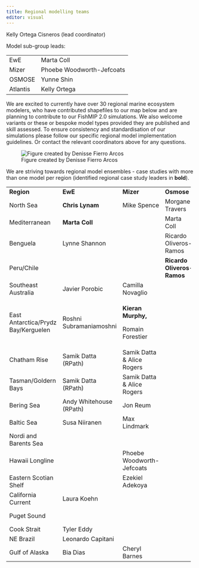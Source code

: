 ```yaml
---
title: Regional modelling teams
editor: visual
---
```


Kelly Ortega Cisneros (lead coordinator)

Model sub-group leads:

|          |                           |
|----------|---------------------------|
| EwE      | Marta Coll                |
| Mizer    | Phoebe Woodworth-Jefcoats |
| OSMOSE   | Yunne Shin                |
| Atlantis | Kelly Ortega              |

We are excited to currently have over 30 regional marine ecosystem modelers, who have contributed shapefiles to our map below and are planning to contribute to our FishMIP 2.0 simulations. We also welcome variants or these or bespoke model types provided they are published and skill assessed. To ensure consistency and standardisation of our simulations please follow our specific regional model implementation guidelines. Or contact the relevant coordinators above for any questions.

![Figure created by Denisse Fierro Arcos](FishMIP_regional_models.png)

We are striving towards regional model ensembles - case studies with more than one model per region (identified regional case study leaders in **bold**).

+-------------------------------------+-------------------------+----------------------------+----------------------------+----------------------------------------+
| **Region**                          | **EwE**                 | **Mizer**                  | **Osmose**                 | **Atlantis**                           |
+-------------------------------------+-------------------------+----------------------------+----------------------------+----------------------------------------+
| North Sea                           | **Chris Lynam**         | Mike Spence                | Morgane Travers            |                                        |
+-------------------------------------+-------------------------+----------------------------+----------------------------+----------------------------------------+
| Mediterranean                       | **Marta Coll**          |                            | Marta Coll                 |                                        |
+-------------------------------------+-------------------------+----------------------------+----------------------------+----------------------------------------+
| Benguela                            | Lynne Shannon           |                            | Ricardo Oliveros-Ramos     | **Kelly Ortega**                       |
+-------------------------------------+-------------------------+----------------------------+----------------------------+----------------------------------------+
| Peru/Chile                          |                         |                            | **Ricardo Oliveros-Ramos** |                                        |
+-------------------------------------+-------------------------+----------------------------+----------------------------+----------------------------------------+
| Southeast Australia                 | Javier Porobic          | Camilla Novaglio           |                            | Beth Fulton                            |
+-------------------------------------+-------------------------+----------------------------+----------------------------+----------------------------------------+
| East Antarctica/Prydz Bay/Kerguelen | Roshni Subramaniamoshni | **Kieran Murphy,**         |                            | Ilaria Stollberg , Javier Porobic      |
|                                     |                         |                            |                            |                                        |
|                                     |                         | Romain Forestier           |                            |                                        |
+-------------------------------------+-------------------------+----------------------------+----------------------------+----------------------------------------+
| Chatham Rise                        | Samik Datta (RPath)     | Samik Datta & Alice Rogers |                            | VidetteMcGregor                        |
+-------------------------------------+-------------------------+----------------------------+----------------------------+----------------------------------------+
| Tasman/Goldern Bays                 | Samik Datta (RPath)     | Samik Datta & Alice Rogers |                            | VidetteMcGregor                        |
+-------------------------------------+-------------------------+----------------------------+----------------------------+----------------------------------------+
| Bering Sea                          | Andy Whitehouse (RPath) | Jon Reum                   |                            |                                        |
+-------------------------------------+-------------------------+----------------------------+----------------------------+----------------------------------------+
| Baltic Sea                          | Susa Niiranen           | Max Lindmark               |                            |                                        |
+-------------------------------------+-------------------------+----------------------------+----------------------------+----------------------------------------+
| Nordi and Barents Sea               |                         |                            |                            | Bérengère Husson                       |
+-------------------------------------+-------------------------+----------------------------+----------------------------+----------------------------------------+
| Hawaii Longline                     |                         | Phoebe Woodworth-Jefcoats  |                            | James Ruzicka & Caren Barcelo(ECOTRAN) |
+-------------------------------------+-------------------------+----------------------------+----------------------------+----------------------------------------+
| Eastern Scotian Shelf               |                         | Ezekiel Adekoya            |                            |                                        |
+-------------------------------------+-------------------------+----------------------------+----------------------------+----------------------------------------+
| California Current                  | Laura Koehn             |                            |                            | Isaac Kaplan                           |
+-------------------------------------+-------------------------+----------------------------+----------------------------+----------------------------------------+
| Puget Sound                         |                         |                            |                            | Hem Morzaria-Luna                      |
+-------------------------------------+-------------------------+----------------------------+----------------------------+----------------------------------------+
| Cook Strait                         | Tyler Eddy              |                            |                            |                                        |
+-------------------------------------+-------------------------+----------------------------+----------------------------+----------------------------------------+
| NE Brazil                           | Leonardo Capitani       |                            |                            |                                        |
+-------------------------------------+-------------------------+----------------------------+----------------------------+----------------------------------------+
| Gulf of Alaska                      | Bia Dias                | Cheryl Barnes              |                            |                                        |
+-------------------------------------+-------------------------+----------------------------+----------------------------+----------------------------------------+
